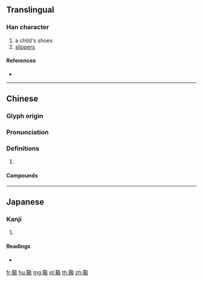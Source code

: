 {{character info/new}}
==Translingual==

===Han character===
{{Han char|rn=177|rad=革|as=04|sn=13|four=47547|canj=TJNHE}}

# a child's shoes
# [[slippers]]

====References====
* {{Han ref|kx=1386.070|dkj=42743|dj=1900.240|hdz=74326.080|uh=9778|ud=38776|bh=E0DC|bd=57564}}

----

==Chinese==
{{zh-forms}}

===Glyph origin===
{{Han etym}}

===Pronunciation===
{{zh-pron
|m=sǎ
|c=saap3,taat3
|mc=y
|oc=y
|cat=
}}

===Definitions===
{{zh-hanzi}}

# {{rfdef|zh}}

====Compounds====
{{zh-der|靸拉|靸鞋}}

----

==Japanese==

===Kanji===
{{ja-kanji|grade=|rs=革04}}

# {{defn|lang=ja|sort=革04}}

====Readings====
* {{ja-readings|on=[[そう]] (sō), [[しゅう]] (shū)|kun=[[くつ]] (kutsu)}}
[[fr:靸]]
[[hu:靸]]
[[mg:靸]]
[[pl:靸]]
[[th:靸]]
[[zh:靸]]